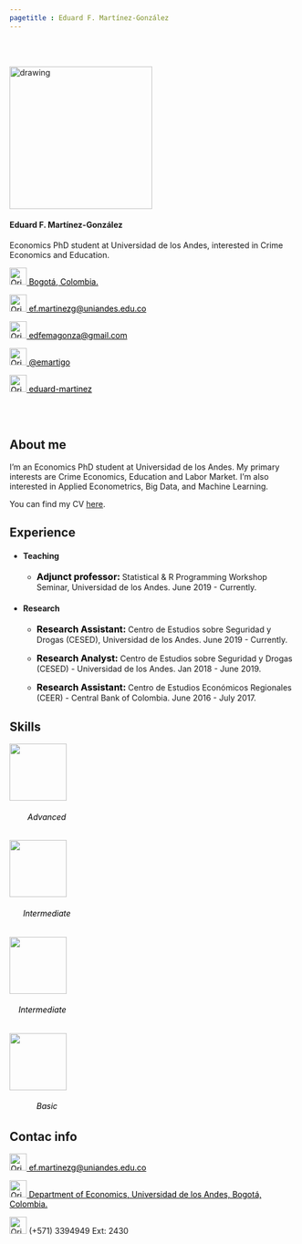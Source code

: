 ```yaml
---
pagetitle : Eduard F. Martínez-González
---
```


<br>  </br> <!--- Agrega lineas en blanco --->

<!------------- Panel de la izquierda ------------->
<div class="col-sm-4">

<!-- Foto completa -->
<img src="./images/profile2.png" class="center" alt="drawing" width="250" height="250"/>

#### Eduard F. Martínez-González
Economics PhD student at Universidad de los Andes, interested in Crime Economics and Education.

<!-- Location -->
<a href="https://www.google.com/maps/place/Bogotá/@4.6486259,-74.2478944,11z/data=!3m1!4b1!4m5!3m4!1s0x8e3f9bfd2da6cb29:0x239d635520a33914!8m2!3d4.7109886!4d-74.072092" style="color:black;"> <img alt="Qries" src="./images/location.png" width=30" height="30">  Bogotá, Colombia.</a>

<!-- Correo -->
<span id="person-email" itemprop="email"><a href="ef.martinezg@uniandes.edu.co" style="color:black;"> <img alt="Qries" src="./images/correo.png" width=30" height="30">  ef.martinezg@uniandes.edu.co</a></span>
 
<!-- Correo -->
<a href="edfemagonza@gmail.com" style="color:black;"> <img alt="Qries" src="./images/correo.png" width=30" height="30">  edfemagonza@gmail.com</a>
 
<!-- Twitter -->
 <a href="https://twitter.com/emartigo" style="color:black;"> <img alt="Qries" src="./images/twitter.jpg" width=30" height="30">  @emartigo</a> 

<!-- GitHub -->
<a href="https://github.com/eduard-martinez" style="color:black;"> <img alt="Qries" src="./images/github.png" width=30" height="30">  eduard-martinez</a>

</div>
<!------------- Fin panel de la izquierda ------------->


<!------------- Panel de la derecha ------------->
<div class="col-sm-8">

<br>  </br> <!--- Agrega lineas en blanco --->

## About me

I’m an Economics PhD student at Universidad de los Andes. My primary interests are Crime Economics, Education and Labor Market. I’m also interested in Applied Econometrics, Big Data, and Machine Learning.

You can find my CV <a href="https://eduard-martinez.github.io/cv/C_Eduard_F_Martinez_G.pdf">here</a>.


## Experience

* #### Teaching

  + <p><strong style="color:black;font-size:16px;"> Adjunct professor: </strong>  Statistical & R Programming Workshop Seminar, Universidad de los Andes. June 2019 - Currently. </p>

* #### Research

  + <p><strong style="color:black;font-size:16px;">Research Assistant: </strong>  Centro de Estudios sobre Seguridad y Drogas (CESED), Universidad de los Andes. June 2019 - Currently. </p>

  + <p><strong style="color:black;font-size:16px;"> Research Analyst: </strong>  Centro de Estudios sobre Seguridad y Drogas (CESED) - Universidad de los Andes. Jan 2018 - June 2019. </p>

  + <p><strong style="color:black;font-size:16px;"> Research Assistant: </strong>  Centro de Estudios Económicos Regionales (CEER) - Central Bank of Colombia. June 2016 - July 2017. </p>

## Skills

<p>  </p>

<div class="row featurette">
 
 <!--- Logo R --->
 <div class="col-12 col-sm-4">
   <div class="featurette-icon"><img align=center src="./images/r_logo.png" width=100" height="100"></div>
   <h6 align=left style="color:black;"> &#160; &#160; &#160; &#160; Advanced </h6>
 </div>

  <!--- Logo QGIS --->
 <div class="col-12 col-sm-4">
   <div class="featurette-icon"><img src="./images/QGis_logo.png" width=100" height="100"></div>
   <h6 align=left style="color:black;"> &#160; &#160; &#160; Intermediate </h6>
 </div>
 
 <!--- Logo HTML --->
 <div class="col-12 col-sm-4">
   <div class="featurette-icon"><img src="./images/html_logo.png" width=100" height="100"></div>
   <h6 align=left style="color:black;"> &#160; &#160; Intermediate </h6>
 </div>

 <!--- Logo PYTHON --->
 <div class="col-12 col-sm-4">
   <div class="featurette-icon"><img src="./images/python_logo.png" width=100" height="100"></div>
   <h6 align=left style="color:black;"> &#160; &#160; &#160; &#160; &#160; &#160; Basic  </h6>
 </div>

</div>

## Contac info

<!-- Correo -->
<span id="person-email" itemprop="email"><a href="ef.martinezg@uniandes.edu.co" style="color:black;"> <img alt="Qries" src="./images/correo.png" width=30" height="30">  ef.martinezg@uniandes.edu.co</a></span>

<!-- Location -->
<a href="https://www.google.com/maps/place/Universidad+de+los+Andes/@4.6014634,-74.0683221,17z/data=!3m1!4b1!4m5!3m4!1s0x8e3f99a4a124b335:0x8e9f4683d1db9cb!8m2!3d4.6014581!4d-74.0661334" style="color:black;"> <img alt="Qries" src="./images/location.png" width=30" height="30">  Department of Economics, Universidad de los Andes, Bogotá, Colombia.</a>

<!-- Tel -->
<img alt="Qries" src="./images/tel.png" width=30" height="30"> (+571) 3394949 Ext: 2430 </img>


</div> <!--- FIn del panel de la derecha --->
















